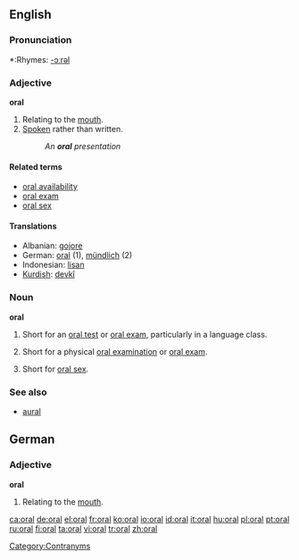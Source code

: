 ==English==

===Pronunciation===
*:Rhymes: [[Rhymes:English:-ɔːrəl|-ɔːrəl]]

[[Category:Contranyms]]

===Adjective===
'''oral'''

# Relating to the [[mouth]].
# [[spoken|Spoken]] rather than written.
#:''An '''oral''' presentation''

====Related terms====
*[[oral availability]]
*[[oral exam]]
*[[oral sex]]

====Translations====
*Albanian: [[gojore]]
*German: [[oral]] (1), [[mündlich]] (2)
*Indonesian: [[lisan]]
*[[Kurdish]]: [[devkî]]

===Noun===
'''oral'''

# {{countable}} Short for an [[oral test]] or [[oral exam]], particularly in a language class.
# {{countable}} Short for a physical [[oral examination]] or [[oral exam]].
# {{uncountable}} Short for [[oral sex]].

===See also===
*[[aural]]

==German==
===Adjective===
'''oral'''

# Relating to the [[mouth]].

[[ca:oral]]
[[de:oral]]
[[el:oral]]
[[fr:oral]]
[[ko:oral]]
[[io:oral]]
[[id:oral]]
[[it:oral]]
[[hu:oral]]
[[pl:oral]]
[[pt:oral]]
[[ru:oral]]
[[fi:oral]]
[[ta:oral]]
[[vi:oral]]
[[tr:oral]]
[[zh:oral]]